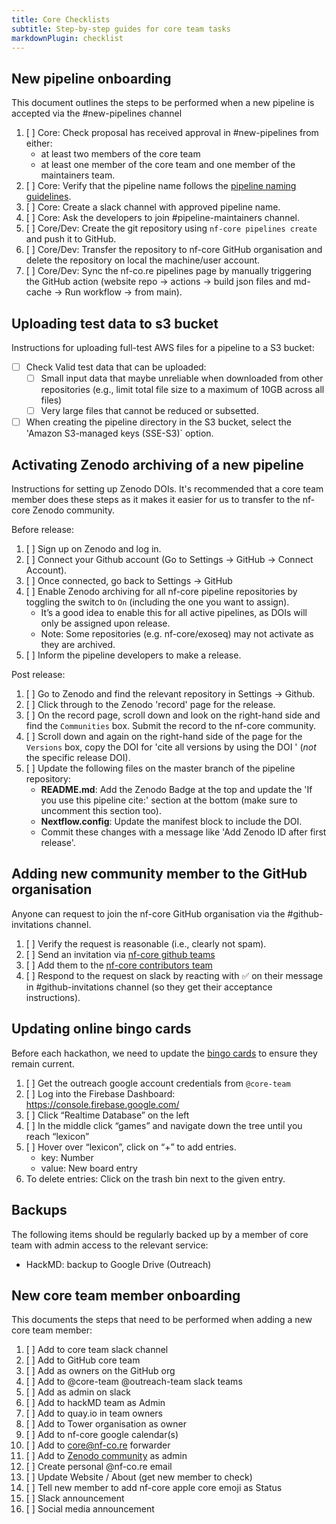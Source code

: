 ```yaml
---
title: Core Checklists
subtitle: Step-by-step guides for core team tasks
markdownPlugin: checklist
---
```


## New pipeline onboarding

This document outlines the steps to be performed when a new pipeline is accepted via the #new-pipelines channel

1. [ ] Core: Check proposal has received approval in #new-pipelines from either:
    - at least two members of the core team
    - at least one member of the core team and one member of the maintainers team.
2. [ ] Core: Verify that the pipeline name follows the [pipeline naming guidelines](/docs/guidelines/pipelines/workflow_name).
3. [ ] Core: Create a slack channel with approved pipeline name.
4. [ ] Core: Ask the developers to join #pipeline-maintainers channel.
5. [ ] Core/Dev: Create the git repository using `nf-core pipelines create` and push it to GitHub.
6. [ ] Core/Dev: Transfer the repository to nf-core GitHub organisation and delete the repository on local the machine/user account.
7. [ ] Core/Dev: Sync the nf-co.re pipelines page by manually triggering the GitHub action (website repo -> actions -> build json files and md-cache -> Run workflow -> from main).

## Uploading test data to s3 bucket

Instructions for uploading full-test AWS files for a pipeline to a S3 bucket:

-   [ ] Check Valid test data that can be uploaded:
    -   [ ] Small input data that maybe unreliable when downloaded from other repositories
            (e.g., limit total file size to a maximum of 10GB across all files)
    -   [ ] Very large files that cannot be reduced or subsetted.
-   [ ] When creating the pipeline directory in the S3 bucket, select the 'Amazon S3-managed keys (SSE-S3)` option.

## Activating Zenodo archiving of a new pipeline

Instructions for setting up Zenodo DOIs.
It's recommended that a core team member does these steps as it makes it easier for us to transfer to the nf-core Zenodo community.

Before release:

1. [ ] Sign up on Zenodo and log in.
2. [ ] Connect your Github account (Go to Settings -> GitHub -> Connect Account).
3. [ ] Once connected, go back to Settings -> GitHub
4. [ ] Enable Zenodo archiving for all nf-core pipeline repositories by toggling the switch to `On` (including the one you want to assign).
    - It’s a good idea to enable this for all active pipelines, as DOIs will only be assigned upon release.
    - Note: Some repositories (e.g. nf-core/exoseq) may not activate as they are archived.
5. [ ] Inform the pipeline developers to make a release.

Post release:

1. [ ] Go to Zenodo and find the relevant repository in Settings -> Github.
2. [ ] Click through to the Zenodo 'record' page for the release.
3. [ ] On the record page, scroll down and look on the right-hand side and find the `Communities` box. Submit the record to the nf-core community.
4. [ ] Scroll down and again on the right-hand side of the page for the `Versions` box, copy the DOI for 'cite all versions by using the DOI ' (_not_ the specific release DOI).
5. [ ] Update the following files on the master branch of the pipeline repository:
    - **README.md**: Add the Zenodo Badge at the top and update the 'If you use this pipeline cite:' section at the bottom (make sure to uncomment this section too).
    - **Nextflow.config**: Update the manifest block to include the DOI.
    - Commit these changes with a message like 'Add Zenodo ID after first release'.

## Adding new community member to the GitHub organisation

Anyone can request to join the nf-core GitHub organisation via the #github-invitations channel.

1.  [ ] Verify the request is reasonable (i.e., clearly not spam).
2.  [ ] Send an invitation via [nf-core github teams](https://github.com/orgs/nf-core/teams)
3.  [ ] Add them to the [nf-core contributors team](https://github.com/orgs/nf-core/teams/contributors)
4.  [ ] Respond to the request on slack by reacting with ✅ on their message in #github-invitations channel (so they get their acceptance instructions).

## Updating online bingo cards

Before each hackathon, we need to update the [bingo cards](https://nfcore-bingo.web.app/) to ensure they remain current.

1. [ ] Get the outreach google account credentials from `@core-team`
2. [ ] Log into the Firebase Dashboard: https://console.firebase.google.com/
3. [ ] Click “Realtime Database” on the left
4. [ ] In the middle click “games” and navigate down the tree until you reach “lexicon”
5. [ ] Hover over “lexicon”, click on “+” to add entries.
    - key: Number
    - value: New board entry
6. To delete entries: Click on the trash bin next to the given entry.

## Backups

The following items should be regularly backed up by a member of core team with admin access to the relevant service:

-   HackMD: backup to Google Drive (Outreach)

## New core team member onboarding

This documents the steps that need to be performed when adding a new core team member:

1. [ ] Add to core team slack channel
2. [ ] Add to GitHub core team
3. [ ] Add as owners on the GitHub org
4. [ ] Add to @core-team @outreach-team slack teams
5. [ ] Add as admin on slack
6. [ ] Add to hackMD team as Admin
7. [ ] Add to quay.io in team owners
8. [ ] Add to Tower organisation as owner
9. [ ] Add to nf-core google calendar(s)
10. [ ] Add to core@nf-co.re forwarder
11. [ ] Add to [Zenodo community](https://zenodo.org/communities/nf-core/records?q=&l=list&p=1&s=10) as admin
12. [ ] Create personal @nf-co.re email
13. [ ] Update Website / About (get new member to check)
14. [ ] Tell new member to add nf-core apple core emoji as Status
15. [ ] Slack announcement
16. [ ] Social media announcement
